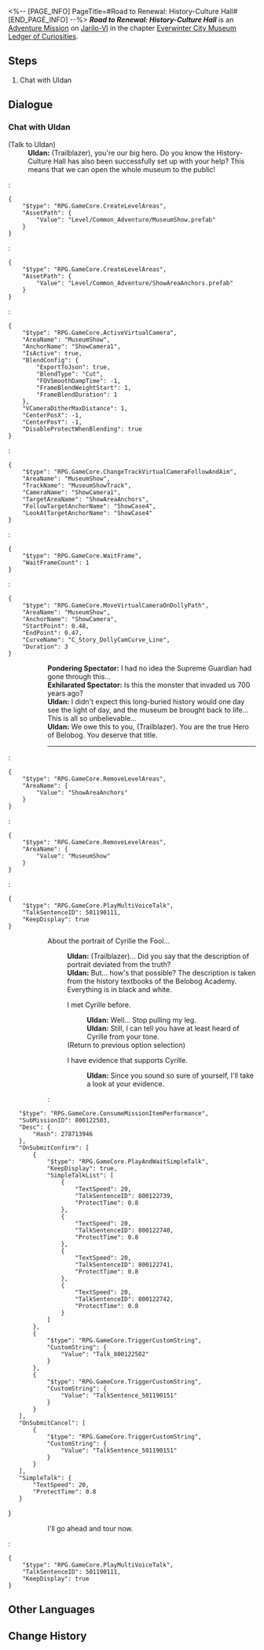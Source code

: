 <%-- [PAGE_INFO]
PageTitle=#Road to Renewal: History-Culture Hall#
[END_PAGE_INFO] --%>
{{Stub|Dialogue.}}
{{Mission Infobox
|id            = 8001244
|title         = 
|image         = <!--Mission Road to Renewal History-Culture Hall.png-->
|type          = Adventure
|event_name    = 
|chapter       = Everwinter City Museum Ledger of Curiosities
|requirements  = {{subst:void|<!--Unknown: {"Type":"Manual"}-->}}
|summary       = You have recovered all the exhibits in the History-Culture Hall. Curator Uldan expresses his gratitude and offers payment for your work.
|characters    = Exhilarated Spectator; Pondering Spectator; Trailblazer; Uldan
|startLocation = [[Jarilo-VI]] - [[History and Culture Museum]]
|world         = Jarilo-VI
|area          = History and Culture Museum
|prev          = 
|next          = 
|rewards       = Stellar Jade*10; Lost Gold Fragment*5; Credit*10,000
}}
'''''Road to Renewal: History-Culture Hall''''' is an [[Adventure Mission]] on [[Jarilo-VI]] in the chapter [[Everwinter City Museum Ledger of Curiosities]].

==Steps==
# Chat with Uldan

<!--
==Gameplay Notes==

--><!--
==Trial Character==

-->
==Dialogue==
{{Stub Dialogue}}

===Chat with Uldan{{subst:void|<!--800124401-->}}===
{{Mission Description|type=adventure|location=History and Culture Museum|All the exhibits in the History-Culture Hall seems to have been collected. Uldan the curator has something to tell you regarding that.}}
{{Dialogue Start}}

;(Talk to Uldan)
:'''Uldan:''' (Trailblazer), you're our big hero. Do you know the History-Culture Hall has also been successfully set up with your help? This means that we can open the whole museum to the public!
:<pre>{
	"$type": "RPG.GameCore.CreateLevelAreas",
	"AssetPath": {
		"Value": "Level/Common_Adventure/MuseumShow.prefab"
	}
}</pre>
:<pre>{
	"$type": "RPG.GameCore.CreateLevelAreas",
	"AssetPath": {
		"Value": "Level/Common_Adventure/ShowAreaAnchors.prefab"
	}
}</pre>
:<pre>{
	"$type": "RPG.GameCore.ActiveVirtualCamera",
	"AreaName": "MuseumShow",
	"AnchorName": "ShowCamera1",
	"IsActive": true,
	"BlendConfig": {
		"ExportToJson": true,
		"BlendType": "Cut",
		"FOVSmoothDampTime": -1,
		"FrameBlendWeightStart": 1,
		"FrameBlendDuration": 1
	},
	"VCameraDitherMaxDistance": 1,
	"CenterPosX": -1,
	"CenterPosY": -1,
	"DisableProtectWhenBlending": true
}</pre>
:<pre>{
	"$type": "RPG.GameCore.ChangeTrackVirtualCameraFollowAndAim",
	"AreaName": "MuseumShow",
	"TrackName": "MuseumShowTrack",
	"CameraName": "ShowCamera1",
	"TargetAreaName": "ShowAreaAnchors",
	"FollowTargetAnchorName": "ShowCase4",
	"LookAtTargetAnchorName": "ShowCase4"
}</pre>
:<pre>{
	"$type": "RPG.GameCore.WaitFrame",
	"WaitFrameCount": 1
}</pre>
:<pre>{
	"$type": "RPG.GameCore.MoveVirtualCameraOnDollyPath",
	"AreaName": "MuseumShow",
	"AnchorName": "ShowCamera",
	"StartPoint": 0.48,
	"EndPoint": 0.47,
	"CurveName": "C_Story_DollyCamCurve_Line",
	"Duration": 3
}</pre>
::'''Pondering Spectator:''' I had no idea the Supreme Guardian had gone through this...
::'''Exhilarated Spectator:''' Is this the monster that invaded us 700 years ago?
::'''Uldan:''' I didn't expect this long-buried history would one day see the light of day, and the museum be brought back to life... This is all so unbelievable...
::'''Uldan:''' We owe this to you, (Trailblazer). You are the true Hero of Belobog. You deserve that title.
::----
:<pre>{
	"$type": "RPG.GameCore.RemoveLevelAreas",
	"AreaName": {
		"Value": "ShowAreaAnchors"
	}
}</pre>
:<pre>{
	"$type": "RPG.GameCore.RemoveLevelAreas",
	"AreaName": {
		"Value": "MuseumShow"
	}
}</pre>
:<pre>{
	"$type": "RPG.GameCore.PlayMultiVoiceTalk",
	"TalkSentenceID": 501190111,
	"KeepDisplay": true
}</pre>
:::{{DIcon|?}} About the portrait of Cyrille the Fool...
::::'''Uldan:''' (Trailblazer)... Did you say that the description of {{Color|keyword|nobold=1|Cyrille the Fool's}} portrait deviated from the truth?
::::'''Uldan:''' But... how's that possible? The description is taken from the history textbooks of the Belobog Academy. Everything is in black and white.
::::{{DIcon|Talk}} I met Cyrille before.
:::::'''Uldan:''' Well... Stop pulling my leg.
:::::'''Uldan:''' Still, I can tell you have at least heard of Cyrille from your tone.
::::;(Return to previous option selection)
::::{{DIcon|Arrow}} I have evidence that supports Cyrille.
:::::'''Uldan:''' Since you sound so sure of yourself, I'll take a look at your evidence.
::::<pre>{
	"$type": "RPG.GameCore.ConsumeMissionItemPerformance",
	"SubMissionID": 800122503,
	"Desc": {
		"Hash": 278713946
	},
	"OnSubmitConfirm": [
		{
			"$type": "RPG.GameCore.PlayAndWaitSimpleTalk",
			"KeepDisplay": true,
			"SimpleTalkList": [
				{
					"TextSpeed": 20,
					"TalkSentenceID": 800122739,
					"ProtectTime": 0.8
				},
				{
					"TextSpeed": 20,
					"TalkSentenceID": 800122740,
					"ProtectTime": 0.8
				},
				{
					"TextSpeed": 20,
					"TalkSentenceID": 800122741,
					"ProtectTime": 0.8
				},
				{
					"TextSpeed": 20,
					"TalkSentenceID": 800122742,
					"ProtectTime": 0.8
				}
			]
		},
		{
			"$type": "RPG.GameCore.TriggerCustomString",
			"CustomString": {
				"Value": "Talk_800122502"
			}
		},
		{
			"$type": "RPG.GameCore.TriggerCustomString",
			"CustomString": {
				"Value": "TalkSentence_501190151"
			}
		}
	],
	"OnSubmitCancel": [
		{
			"$type": "RPG.GameCore.TriggerCustomString",
			"CustomString": {
				"Value": "TalkSentence_501190151"
			}
		}
	],
	"SimpleTalk": {
		"TextSpeed": 20,
		"ProtectTime": 0.8
	}
}</pre>
:::{{DIcon|Exit}} I'll go ahead and tour now.
:<pre>{
	"$type": "RPG.GameCore.PlayMultiVoiceTalk",
	"TalkSentenceID": 501190111,
	"KeepDisplay": true
}</pre>
{{Dialogue End}}

==Other Languages==
{{Other Languages
|en   = Road to Renewal: History-Culture Hall
|zhs  = 复兴历程•历史文化展馆
|zht  = 復興歷程•歷史文化展館
|ja   = 復興歴程・歴史館
|ko   = 부흥의 길•역사 문화 전시관
|es   = Proceso de renovación: Sala de Historia y Cultura
|fr   = Sur la route du renouveau&nbsp;: Galerie de l'histoire et de la culture
|ru   = Путь реконструкции: Зал истории и культуры
|th   = เส้นทางสู่การฟื้นฟู: หอจัดแสดงด้านประวัติศาสตร์และวัฒนธรรม
|vi   = Thời Kỳ Phục Hưng - Khu Trưng Bày Văn Hóa Lịch Sử
|de   = Pfad zur Erneuerung: Geschichtsausstellung
|id   = Perjalanan Kebangkitan: Ruang Pameran Sejarah dan Budaya
|pt   = Estrada para a Renovação: Salão de História e Cultura
}}

==Change History==
{{Change History|1.1}}
